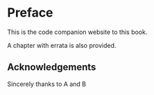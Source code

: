 # Preface {.unnumbered}

This is the code companion website to this book.

A chapter with errata is also provided.

## Acknowledgements {.unnumbered}

Sincerely thanks to A and B